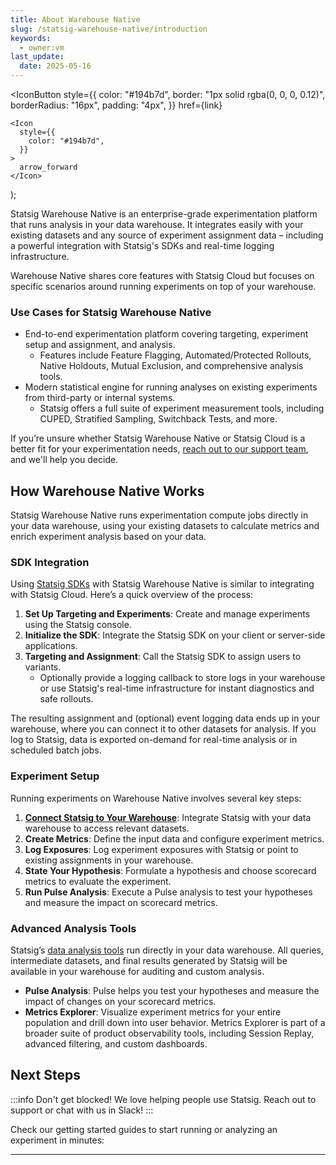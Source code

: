 ```yaml
---
title: About Warehouse Native
slug: /statsig-warehouse-native/introduction
keywords:
  - owner:vm
last_update:
  date: 2025-05-16
---
```




  <IconButton
    style={{
      color: "#194b7d",
      border: "1px solid rgba(0, 0, 0, 0.12)",
      borderRadius: "16px",
      padding: "4px",
    }}
    href={link}
  >
    <Icon
      style={{
        color: "#194b7d",
      }}
    >
      arrow_forward
    </Icon>
  </IconButton>
);

Statsig Warehouse Native is an enterprise-grade experimentation platform that runs analysis in your data warehouse. It integrates easily with your existing datasets and any source of experiment assignment data – including a powerful integration with Statsig's SDKs and real-time logging infrastructure.

Warehouse Native shares core features with Statsig Cloud but focuses on specific scenarios around running experiments on top of your warehouse.

### Use Cases for Statsig Warehouse Native

- End-to-end experimentation platform covering targeting, experiment setup and assignment, and analysis.
  - Features include Feature Flagging, Automated/Protected Rollouts, Native Holdouts, Mutual Exclusion, and comprehensive analysis tools.
- Modern statistical engine for running analyses on existing experiments from third-party or internal systems.
  - Statsig offers a full suite of experiment measurement tools, including CUPED, Stratified Sampling, Switchback Tests, and more.

If you’re unsure whether Statsig Warehouse Native or Statsig Cloud is a better fit for your experimentation needs, [reach out to our support team](mailto:support@statsig.com), and we'll help you decide.

## How Warehouse Native Works

Statsig Warehouse Native runs experimentation compute jobs directly in your data warehouse, using your existing datasets to calculate metrics and enrich experiment analysis based on your data.

### SDK Integration

Using [Statsig SDKs](/sdks/getting-started) with Statsig Warehouse Native is similar to integrating with Statsig Cloud. Here’s a quick overview of the process:

1. **Set Up Targeting and Experiments**: Create and manage experiments using the Statsig console.
2. **Initialize the SDK**: Integrate the Statsig SDK on your client or server-side applications.
3. **Targeting and Assignment**: Call the Statsig SDK to assign users to variants.
   - Optionally provide a logging callback to store logs in your warehouse or use Statsig's real-time infrastructure for instant diagnostics and safe rollouts.

The resulting assignment and (optional) event logging data ends up in your warehouse, where you can connect it to other datasets for analysis. If you log to Statsig, data is exported on-demand for real-time analysis or in scheduled batch jobs.

### Experiment Setup

Running experiments on Warehouse Native involves several key steps:

1. **[Connect Statsig to Your Warehouse](https://docs.statsig.com/statsig-warehouse-native/guides/quick-start#step-1-connect-your-warehouse)**: Integrate Statsig with your data warehouse to access relevant datasets.
2. **Create Metrics**: Define the input data and configure experiment metrics.
3. **Log Exposures**: Log experiment exposures with Statsig or point to existing assignments in your warehouse.
4. **State Your Hypothesis**: Formulate a hypothesis and choose scorecard metrics to evaluate the experiment.
5. **Run Pulse Analysis**: Execute a Pulse analysis to test your hypotheses and measure the impact on scorecard metrics.

### Advanced Analysis Tools

Statsig’s [data analysis tools](/pulse/read-pulse) run directly in your data warehouse. All queries, intermediate datasets, and final results generated by Statsig will be available in your warehouse for auditing and custom analysis.

- **Pulse Analysis**: Pulse helps you test your hypotheses and measure the impact of changes on your scorecard metrics.
- **Metrics Explorer**: Visualize experiment metrics for your entire population and drill down into user behavior. Metrics Explorer is part of a broader suite of product observability tools, including Session Replay, advanced filtering, and custom dashboards.

## Next Steps

:::info
Don't get blocked! We love helping people use Statsig. Reach out to support or chat with us in Slack!
:::

Check our getting started guides to start running or analyzing an experiment in minutes:

<div
  style={{
    display: "flex",
    flexWrap: "wrap",
  }}
>
  <OutlinedCard
    title="Quick Start"
    icon="speed"
    description="Connect Statsig to your warehouse and get test results in minutes"
    link="/statsig-warehouse-native/guides/quick-start"
  ></OutlinedCard>
  <OutlinedCard
    title="Evaluate Statsig"
    icon="warehouse"
    description="Evaluate how Statsig Warehouse Native can work for you"
    link="/statsig-warehouse-native/guides/running_a_poc"
  ></OutlinedCard>
  <OutlinedCard
    title="Learn About Experimentation"
    icon="science"
    description="Learn about Statsig's modern Stats Engine"
    link="/statsig-warehouse-native/features/statistics"
  ></OutlinedCard>
</div>

---
